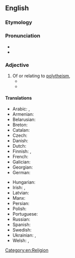{{also|poly-theistic}}
==English==

===Etymology===
{{prefix|en|poly|theistic}}

===Pronunciation===
* {{IPA|en|/ˌpɒlɪθiːˈɪstɪk/}}
* {{audio|en|LL-Q1860 (eng)-Vealhurl-polytheistic.wav|Audio (Southern England)}}

===Adjective===
{{en-adj}}

# Of or relating to [[polytheism]],
#* {{quote-journal|en|year=1909|journal=The Quarterly Review|page=124|passage=The mystic is one to whom the unitive, pantheistic, or at least the panentheistic, aspects of the divinity are as congenial as the deistic, '''polytheistic''', and anthropomorphic aspects are to the institutional mind.}}
#* {{quote-book|en|author=Thomas Hardy|title=Jude the Obscure|passage=The horse stood still till he had finished the hymn, which Jude repeated under the sway of a '''polytheistic''' fancy that he would never have thought of humouring in broad daylight.|year=1895}}

====Translations====
{{trans-top|of or relating to polytheism}}
* Arabic: {{t|ar|متعدد الآلهة}}, {{t|ar|مشرك}}
* Armenian: {{t|hy|բազմաստվածային}}
* Belarusian: {{t|be|політэісты́чны}}
* Breton: {{t|br|liesdoueek}}
* Catalan: {{t+|ca|politeista}}
* Czech: {{t|cs|polyteistický}}
* Danish: {{t|da|polyteistisk}}
* Dutch: {{t|nl|polytheïstisch}}
* Finnish: {{t+|fi|polyteistinen}}, {{t+|fi|monijumalainen}}
* French: {{t+|fr|polythéiste|m|f}}
* Galician: {{t+|gl|politeísta}}
* Georgian: {{t-needed|ka}}
* German: {{t+|de|polytheistisch}}
{{trans-mid}}
* Hungarian: {{t|hu|többistenhitű}}
* Irish: {{t|ga|ildiach}}, {{t|ga|ildiachúil}}
* Latvian: {{t|lv|politeistisks}}
* Manx: {{t|gv|yl-jeeagh}}
* Persian: {{t-needed|fa}}
* Polish: {{t+|pl|politeistyczny}}
* Portuguese: {{t+|pt|politeísta}}
* Russian: {{t+|ru|политеистический}}
* Spanish: {{t+|es|politeísta}}
* Swedish: {{t+|sv|polyteistisk}}
* Ukrainian: {{t|uk|політеїсти́чний}}, {{t|uk|багатобо́жний}} {{qualifier|rare}}
* Welsh: {{t|cy|amldduwiol}}, {{t|cy|amldduwaidd}}
{{trans-bottom}}

[[Category:en:Religion]]